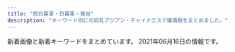 ```yaml
---
title: "西日暮里・日暮里・鶯谷"
description: "キーワード別にの巨乳アジアン・チャイナエステ嬢情報をまとめました。"
---
```


新着画像と新着キーワードをまとめています。
2021年06月16日の情報です。

<DmmAffiliateIns />
<KeywordTable
  shops={
    [
    {
        "name": "\u5fc3\u7f8e",
        "station": "JR\u9daf\u8c37\u99c5\u5317\u53e3",
        "img_links": [
            "http://www.ai-lian.work/images/head.jpg",
            "http://www.ai-lian.work/images/3.jpg",
            "http://www.ai-lian.work/images/sys1.jpg",
            "http://www.ai-lian.work/images/interior_t.jpg",
            "http://www.ai-lian.work/images/tel.jpg",
            "http://www.ai-lian.work/images/mobile.jpg",
            "http://www.ai-lian.work/images/rec1.jpg",
            "http://www.ai-lian.work/img/saya1.jpg",
            "http://www.ai-lian.work/images/int2.jpg",
            "http://www.ai-lian.work/images/staff_t.jpg",
            "http://www.ai-lian.work/images/2.jpg",
            "http://www.ai-lian.work/images/ta.jpg",
            "http://www.ai-lian.work/img/yui1.jpg",
            "http://www.ai-lian.work/images/line.png",
            "http://www.ai-lian.work/images/news.jpg",
            "http://www.ai-lian.work/images/int1.jpg",
            "http://www.ai-lian.work/images/1.jpg",
            "http://www.ai-lian.work/img/aya1.jpg"
        ],
        "url": "http://www.ai-lian.work/",
        "keywords": {}
    },
    {
        "name": "\u96c5",
        "url": "http://aroma-est.net/",
        "img_links": [
            "http://aroma-est.net/images/an_5_01.jpg",
            "http://aroma-est.net/images/slider/slide2s.png",
            "http://aroma-est.net/images/r4.png",
            "http://aroma-est.net/images/index-1.jpg",
            "http://aroma-est.net/images/staff_images/st1.jpg",
            "http://aroma-est.net/images/r3.png",
            "http://aroma-est.net/images/staff_images/sta7.jpg",
            "http://aroma-est.net/images/r2.png",
            "http://aroma-est.net/images/staff_images/sta2.jpg",
            "http://aroma-est.net/images/r7.png",
            "http://aroma-est.net/images/an_4_01.jpg",
            "http://aroma-est.net/images/index-2.jpg",
            "http://aroma-est.net/images/an_2_02.jpg",
            "http://aroma-est.net/images/r6.png",
            "http://aroma-est.net/images/staff_images/sta1.jpg",
            "http://aroma-est.net/images/slider/slide1s.png",
            "http://aroma-est.net/images/r5.png",
            "http://aroma-est.net/images/r8.png",
            "http://aroma-est.net/images/staff_images/sta4.jpg",
            "http://aroma-est.net/images/an_6_01.jpg",
            "http://aroma-est.net/images/an_4_02.jpg",
            "http://aroma-est.net/images/staff_images/st21.jpg",
            "http://aroma-est.net/images/slider/slide2.png",
            "http://aroma-est.net/images/staff_images/sta5.jpg",
            "http://aroma-est.net/images/staff_images/st7.jpg",
            "http://aroma-est.net/images/an_6_02.jpg",
            "http://aroma-est.net/images/slider/slide1.png",
            "http://aroma-est.net/images/sys1.jpg",
            "http://aroma-est.net/images/fbb.jpg",
            "http://aroma-est.net/images/an_1_01.jpg",
            "http://aroma-est.net/images/an_5_02.jpg",
            "http://aroma-est.net/images/no.png",
            "http://aroma-est.net/images/r1.png",
            "http://aroma-est.net/images/staff_images/st5.jpg",
            "http://aroma-est.net/images/an_2_01.jpg",
            "http://aroma-est.net/images/staff_images/st4.jpg",
            "http://aroma-est.net/images/qr.jpg",
            "http://aroma-est.net/images/an_3_01.jpg",
            "http://aroma-est.net/images/an_1_02.jpg",
            "http://aroma-est.net/images/staff_images/sl.png",
            "http://aroma-est.net/images/index_01.jpg",
            "http://aroma-est.net/images/staff_images/st2.jpg",
            "http://aroma-est.net/images/slider/slide3s.png",
            "http://aroma-est.net/images/an_3_02.jpg",
            "http://aroma-est.net/images/slider/slide3.png"
        ],
        "keywords": {
            "E": 8,
            "D": 12,
            "86": 20
        },
        "station": "JR\u9daf\u8c37\u99c5\u5317\u53e3"
    },
    {
        "img_links": [
            "http://chou.ies.bz/photos/sites/85/2019/07/2019070106330942.jpg",
            "http://chou.ies.bz/photos/sites/85/2021/04/2021042710033582.jpg",
            "http://chou.ies.bz/photos/sites/85/2019/07/2019070106333414.jpg",
            "http://chou.ies.bz/images/n1.jpg",
            "http://chou.ies.bz/images/s_link.png",
            "http://chou.ies.bz/photos/sites/85/2020/10/2020100610370157.jpg",
            "http://chou.ies.bz/photos/sites/85/2020/12/2020121802483415.jpg",
            "http://chou.ies.bz/photos/sites/85/2021/05/2021051201142065.jpg",
            "http://chou.ies.bz/photos/sites/85/2019/07/2019070106320474.jpg",
            "http://chou.ies.bz/photos/sites/85/2019/07/2019070106340260.jpg",
            "http://chou.ies.bz/photos/sites/85/2020/12/2020120204150858.jpg",
            "http://chou.ies.bz/images/s3.png",
            "http://chou.ies.bz/photos/sites/85/2019/12/2019120602315853.jpg",
            "http://chou.ies.bz/photos/sites/85/2020/12/2020120204265615.jpg",
            "http://chou.ies.bz/photos/sites/85/2020/10/2020100610383828.jpg",
            "http://chou.ies.bz/images/s1.png",
            "http://chou.ies.bz/photos/sites/85/2021/06/2021060901285023.jpg",
            "http://chou.ies.bz/photos/sites/85/2019/06/2019062803491517.jpg",
            "http://chou.ies.bz/photos/sites/85/2019/07/2019070509385227.jpg",
            "http://chou.ies.bz/images/s_staff.jpg",
            "http://chou.ies.bz/images/top.png",
            "http://chou.ies.bz/images/s_pick.png",
            "http://chou.ies.bz/images/mobile.png",
            "http://chou.ies.bz/images/n3.png",
            "http://chou.ies.bz/images/s_news.png"
        ],
        "url": "http://chou.ies.bz/",
        "name": "\u706f\u308a\u5c4b",
        "keywords": {
            "C": 1,
            "86": 5,
            "87": 1,
            "E": 1,
            "85": 1,
            "D": 6,
            "84": 1
        },
        "station": "JR\u897f\u65e5\u66ae\u91cc\u99c5"
    },
    {
        "keywords": {},
        "station": "JR\u897f\u65e5\u66ae\u91cc\u99c5",
        "img_links": [
            "http://www.hohoemi.es-relax.info/images/img03.jpg",
            "http://www.hohoemi.es-relax.info/gals/mirai1.jpg",
            "http://www.hohoemi.es-relax.info/i/room/r01.jpg",
            "http://www.hohoemi.es-relax.info/images/newsbar.jpg",
            "http://www.hohoemi.es-relax.info/images/r01.jpg",
            "http://www.hohoemi.es-relax.info/gals/yuyu1.jpg",
            "http://www.hohoemi.es-relax.info/gals/nana1.jpg",
            "http://www.hohoemi.es-relax.info/images/r02.jpg",
            "http://www.hohoemi.es-relax.info/gals/nanami1.jpg",
            "http://www.hohoemi.es-relax.info/images/img02.jpg",
            "http://www.hohoemi.es-relax.info/i/room/r03.jpg",
            "http://www.hohoemi.es-relax.info/i/room/r04.jpg",
            "http://www.hohoemi.es-relax.info/gals/karin1.jpg",
            "http://www.hohoemi.es-relax.info/images/r04.jpg",
            "http://www.hohoemi.es-relax.info/images/img04.jpg",
            "http://www.hohoemi.es-relax.info/images/162-1.jpg",
            "http://www.hohoemi.es-relax.info/i/room/r02.jpg",
            "http://www.hohoemi.es-relax.info/images/r05.jpg",
            "http://www.hohoemi.es-relax.info/images/r03.jpg"
        ],
        "name": "\u307b\u307b\u3048\u307f",
        "url": "http://www.hohoemi.es-relax.info/"
    },
    {
        "img_links": [
            "http://momo.tyo.cm/photos/sites/53/2021/02/2021021607405578.jpg",
            "http://momo.tyo.cm/images/nav_link01.png",
            "http://momo.tyo.cm/images/top_slider01.jpg",
            "http://momo.tyo.cm/images/tit_com.png",
            "http://momo.tyo.cm/images/pagetop.png",
            "http://momo.tyo.cm/images/nav_link04.png",
            "http://momo.tyo.cm/images/tit_link01.png",
            "http://momo.tyo.cm/images/bg_pick.png",
            "http://momo.tyo.cm/photos/sites/53/2021/02/2021021607405658.jpg",
            "http://momo.tyo.cm/images/top_slider02.jpg",
            "http://momo.tyo.cm/images/tit_com05.png",
            "http://momo.tyo.cm/images/nav_link03.png",
            "http://momo.tyo.cm/images/tit_com04.png",
            "http://momo.tyo.cm/images/nav_link02.png",
            "http://momo.tyo.cm/images/tit_staff.png",
            "http://momo.tyo.cm/images/tit02.png",
            "http://momo.tyo.cm/images/tit05.png",
            "http://momo.tyo.cm/images/news.png",
            "http://momo.tyo.cm/images/nav_link05.png",
            "http://momo.tyo.cm/images/tit01.png",
            "http://momo.tyo.cm/images/nav_link06.png",
            "http://momo.tyo.cm/images/tit03.png",
            "http://momo.tyo.cm/images/tit04.png",
            "http://momo.tyo.cm/photos/sites/53/2021/02/2021021607405730.jpg",
            "http://momo.tyo.cm/photos/sites/53/2021/02/2021021607405882.jpg",
            "http://momo.tyo.cm/images/border01.png",
            "http://momo.tyo.cm/images/tit_com01.png",
            "http://momo.tyo.cm/images/tit_com03.png",
            "http://momo.tyo.cm/images/tit_com02.png",
            "http://momo.tyo.cm/images/border02.png"
        ],
        "url": "http://momo.tyo.cm/",
        "station": "JR\u65e5\u66ae\u91cc\u99c5\u5357\u53e3",
        "keywords": {
            "D": 20,
            "86": 15,
            "85": 5
        },
        "name": "\u6843"
    },
    {
        "img_links": [
            "http://onkyoukou.tyo.cm/photos/sites/88/2017/03/staff4.jpg",
            "http://onkyoukou.tyo.cm/images/n1.jpg",
            "http://onkyoukou.tyo.cm/images/acc2.jpg",
            "http://onkyoukou.tyo.cm/images/top.png",
            "http://onkyoukou.tyo.cm/images/s_staff.jpg",
            "http://onkyoukou.tyo.cm/images/s_face.jpg",
            "http://onkyoukou.tyo.cm/images/s_mobile.jpg",
            "http://onkyoukou.tyo.cm/images/s_pick.jpg",
            "http://onkyoukou.tyo.cm/images/line.jpg",
            "http://onkyoukou.tyo.cm/images/s_link.jpg",
            "http://onkyoukou.tyo.cm/images/nbj3.jpg",
            "http://onkyoukou.tyo.cm/images/face_bj.jpg",
            "http://onkyoukou.tyo.cm/images/face_bj3.jpg",
            "http://onkyoukou.tyo.cm/images/nbj1.jpg",
            "http://onkyoukou.tyo.cm/photos/sites/88/2017/03/staff1.jpg",
            "http://onkyoukou.tyo.cm/photos/sites/88/2020/03/2020030111163079.jpg",
            "http://onkyoukou.tyo.cm/images/acc1.jpg",
            "http://onkyoukou.tyo.cm/images/n3.jpg",
            "http://onkyoukou.tyo.cm/images/s_staff1.jpg",
            "http://onkyoukou.tyo.cm/images/acc3.jpg",
            "http://onkyoukou.tyo.cm/images/mobile.jpg",
            "http://onkyoukou.tyo.cm/images/s_news.jpg",
            "http://onkyoukou.tyo.cm/photos/sites/88/2017/03/staff2.jpg"
        ],
        "keywords": {
            "C": 12,
            "86": 3,
            "88": 5,
            "87": 3
        },
        "name": "\u6e29\u99a8\u6e2f-\u304a\u3093\u304d\u3087\u3046\u3053\u3046-",
        "url": "http://onkyoukou.tyo.cm/",
        "station": "JR\u897f\u65e5\u66ae\u91cc\u99c5"
    },
    {
        "station": "JR\u65e5\u66ae\u91cc\u99c5\u5357\u53e3",
        "keywords": {
            "\u30bb\u30af\u30b7\u30fc": 34,
            "G": 2,
            "E": 1
        },
        "img_links": [
            "https://www.sofia-est.com/img/material/page8_subt2.png",
            "https://www.sofia-est.com/img/material/top_newface.png",
            "https://www.sofia-est.com/img/material/photo2.jpg",
            "https://www.sofia-est.com/img/girl/thumb/s108_3.jpg",
            "https://www.sofia-est.com/img/what/coupon202009.png",
            "https://www.sofia-est.com/img/material/page4_subt1.png",
            "https://www.sofia-est.com/img/girl/thumb/s84_2.jpg",
            "https://www.sofia-est.com/img/girl/thumb/s105_3.jpg",
            "https://www.sofia-est.com/img/material/courseoption_rev1.png",
            "https://www.sofia-est.com/img/girl/thumb/s56_2.jpg",
            "https://www.sofia-est.com/img/material/gm1_rollout.png",
            "https://www.sofia-est.com/img/girl/list/s94_list.jpg",
            "https://www.sofia-est.com/img/girl/main/s89_1.jpg",
            "https://www.sofia-est.com/img/girl/thumb/s55_1.jpg",
            "https://www.sofia-est.com/img/girl/list/s108_list.jpg",
            "https://www.sofia-est.com/img/material/photo7.jpg",
            "https://www.sofia-est.com/img/girl/thumb/s100_1.jpg",
            "https://www.sofia-est.com/img/material/hosi5.png",
            "https://www.sofia-est.com/img/girl/list/s55_list.jpg",
            "https://www.sofia-est.com/img/material/pagetop_rollout.png",
            "https://www.sofia-est.com/img/material/page3_subt1.png",
            "https://www.sofia-est.com/img/girl/main/s113_1.jpg",
            "https://www.sofia-est.com/img/material/page6_subt1.png",
            "https://www.sofia-est.com/img/material/doublecourse_rev1.png",
            "https://www.sofia-est.com/img/girl/thumb/s99_1.jpg",
            "https://www.sofia-est.com/img/girl/thumb/s56_1.jpg",
            "https://www.sofia-est.com/img/material/top_camp.png",
            "https://www.sofia-est.com/img/girl/thumb/s105_4.jpg",
            "https://www.sofia-est.com/img/material/movie_left_yaji.png",
            "https://www.sofia-est.com/img/girl/list/s113_list.jpg",
            "https://www.sofia-est.com/img/girl/thumb/s108_1.jpg",
            "https://www.sofia-est.com/img/girl/main/s55_1.jpg",
            "https://www.sofia-est.com/img/material/mob_m1_rev1.jpg",
            "https://www.sofia-est.com/img/material/gm6_rollout.png",
            "https://www.sofia-est.com/img/material/gm4_rollout.png",
            "https://www.sofia-est.com/img/girl/thumb/s81_5.jpg",
            "https://www.sofia-est.com/img/girl/thumb/s106_1.jpg",
            "https://www.sofia-est.com/img/girl/thumb/s97_1.jpg",
            "https://www.sofia-est.com/img/girl/thumb/s55_2.jpg",
            "https://www.sofia-est.com/img/material/photo3.jpg",
            "https://www.sofia-est.com/img/material/course_tanta1.png",
            "https://www.sofia-est.com/img/top/topslide20141210.jpg",
            "https://www.sofia-est.com/img/material/mob_m5.jpg",
            "https://www.sofia-est.com/img/material/mob_m4.jpg",
            "https://www.sofia-est.com/img/girl/list/s56_list.jpg",
            "https://www.sofia-est.com/img/material/gm2_rollout.png",
            "https://www.sofia-est.com/img/girl/thumb/s106_3.jpg",
            "https://www.sofia-est.com/img/girl/thumb/s106_5.jpg",
            "https://www.sofia-est.com/img/material/sd_rt_btn.png",
            "https://www.sofia-est.com/img/material/mob_m2_rev1.jpg",
            "https://www.sofia-est.com/img/material/photo8.jpg",
            "https://www.sofia-est.com/img/material/yakusoku.png",
            "https://www.sofia-est.com/img/girl/pickup/pickup20200111122329.jpg",
            "https://www.sofia-est.com/img/top/topslide20150918.jpg",
            "https://www.sofia-est.com/img/girl/pickup/pickup20191220093702.jpg",
            "https://www.sofia-est.com/img/girl/pickup/pickup20191220093623.jpg",
            "https://www.sofia-est.com/img/girl/thumb/s84_1.jpg",
            "https://www.sofia-est.com/img/girl/thumb/s81_3.jpg",
            "https://www.sofia-est.com/img/girl/thumb/s81_4.jpg",
            "https://www.sofia-est.com/img/material/top_infomation.png",
            "https://www.sofia-est.com/img/material/page4_subt2.png",
            "https://www.sofia-est.com/img/material/top_pickup.png",
            "https://www.sofia-est.com/img/girl/thumb/s106_2.jpg",
            "https://www.sofia-est.com/img/material/photo1.jpg",
            "https://www.sofia-est.com/img/material/movieicon.png",
            "https://www.sofia-est.com/img/material/course_tanta2.png",
            "https://www.sofia-est.com/img/girl/main/s100_1.jpg",
            "https://www.sofia-est.com/img/material/top_news.png",
            "https://www.sofia-est.com/img/girl/list/s111_list.jpg",
            "https://www.sofia-est.com/img/material/movie_right_yaji.png",
            "https://www.sofia-est.com/img/material/coursepoint_rev2.png",
            "https://www.sofia-est.com/img/girl/thumb/s108_2.jpg",
            "https://www.sofia-est.com/img/material/page8_subt1.png",
            "https://www.sofia-est.com/img/banner/koko_120x60.png",
            "https://www.sofia-est.com/img/material/photo6.jpg",
            "https://www.sofia-est.com/img/material/page2_subt1.png",
            "https://www.sofia-est.com/img/material/noimg_m.jpg",
            "https://www.sofia-est.com/img/girl/main/s108_1.jpg",
            "https://www.sofia-est.com/img/girl/thumb/s100_2.jpg",
            "https://www.sofia-est.com/img/girl/list/s106_list.jpg",
            "https://www.sofia-est.com/img/material/mob_youtube.png",
            "https://www.sofia-est.com/img/girl/thumb/s89_1.jpg",
            "https://www.sofia-est.com/img/girl/main/s105_1.jpg",
            "https://www.sofia-est.com/img/girl/thumb/s99_2.jpg",
            "https://www.sofia-est.com/img/girl/list/s89_list.jpg",
            "https://www.sofia-est.com/img/girl/thumb/s94_1.jpg",
            "https://www.sofia-est.com/img/material/mob_m3_rev1.jpg",
            "https://www.sofia-est.com/img/girl/main/s84_1.jpg",
            "https://www.sofia-est.com/img/material/top_about.png",
            "https://www.sofia-est.com/img/girl/main/s97_1.jpg",
            "https://www.sofia-est.com/img/girl/mobilepickup/mobilepickup20200302124127.jpg",
            "https://www.sofia-est.com/img/material/top_kodawariimg1.jpg",
            "https://www.sofia-est.com/img/girl/list/s99_list.jpg",
            "https://www.sofia-est.com/img/material/photo5.jpg",
            "https://www.sofia-est.com/img/girl/list/s81_list.jpg",
            "https://www.sofia-est.com/img/material/page7_subt1.png",
            "https://www.sofia-est.com/img/girl/list/s97_list.jpg",
            "https://www.sofia-est.com/img/girl/pickup/pickup20190509222453.jpg",
            "https://www.sofia-est.com/img/material/iph.png",
            "https://www.sofia-est.com/img/material/noimg_b.jpg",
            "https://www.sofia-est.com/img/girl/main/s99_1.jpg",
            "https://www.sofia-est.com/img/girl/thumb/s106_4.jpg",
            "https://www.sofia-est.com/img/girl/thumb/s105_1.jpg",
            "https://www.sofia-est.com/img/girl/list/s92_list.jpg",
            "https://www.sofia-est.com/img/girl/thumb/s81_1.jpg",
            "https://www.sofia-est.com/img/material/noimg_thumb.jpg",
            "https://www.sofia-est.com/img/material/gm5_rollout.png",
            "https://www.sofia-est.com/img/girl/list/s100_list.jpg",
            "https://www.sofia-est.com/img/girl/thumb/s55_3.jpg",
            "https://www.sofia-est.com/img/material/movie20141210.jpg",
            "https://www.sofia-est.com/img/material/photobig.jpg",
            "https://www.sofia-est.com/img/material/page5_subt2.png",
            "https://www.sofia-est.com/img/girl/main/s56_1.jpg",
            "https://www.sofia-est.com/img/girl/thumb/s105_2.jpg",
            "https://www.sofia-est.com/img/material/page5_subt1.png",
            "https://www.sofia-est.com/img/girl/list/s84_list.jpg",
            "https://www.sofia-est.com/img/material/top_movie.png",
            "https://www.sofia-est.com/img/girl/thumb/s89_2.jpg",
            "https://www.sofia-est.com/img/girl/thumb/s113_2.jpg",
            "https://www.sofia-est.com/img/top/topslide20141211.jpg",
            "https://www.sofia-est.com/img/girl/main/s106_1.jpg",
            "https://www.sofia-est.com/img/girl/thumb/s97_2.jpg",
            "https://www.sofia-est.com/img/material/gm3_rollout.png",
            "https://www.sofia-est.com/img/material/phototxt.jpg",
            "https://www.sofia-est.com/img/material/page3_1_subt2.png",
            "https://www.sofia-est.com/img/girl/thumb/s92_1.jpg",
            "https://www.sofia-est.com/img/material/top_kodawari.png",
            "https://www.sofia-est.com/img/girl/thumb/s81_2.jpg",
            "https://www.sofia-est.com/img/material/photo4.jpg",
            "https://www.sofia-est.com/img/girl/main/s81_1.jpg",
            "https://www.sofia-est.com/img/girl/thumb/s105_5.jpg",
            "https://www.sofia-est.com/img/material/page6_subt2.png",
            "https://www.sofia-est.com/img/material/page6_subt3.png",
            "https://www.sofia-est.com/img/girl/thumb/s113_1.jpg",
            "https://www.sofia-est.com/img/material/mobileqr.png",
            "https://www.sofia-est.com/img/material/page3_1_subt1.png",
            "https://www.sofia-est.com/img/material/top_twitter.png",
            "https://www.sofia-est.com/img/girl/list/s105_list.jpg"
        ],
        "name": "\u30bd\u30d5\u30a3\u30a2",
        "url": "https://www.sofia-est.com/"
    },
    {
        "url": "http://minopom.xyz/",
        "name": "\u30ed\u30fc\u30ba",
        "keywords": {
            "\u4e73": 3
        },
        "station": "JR\u7530\u7aef\u99c5",
        "img_links": [
            "http://www.minopom.xyz/picture/img.site-builder.jpg",
            "http://minopom.xyz/uploads/210430/1-2104301Q63S18.jpg",
            "http://minopom.xyz/picture/totop_04.png",
            "http://minopom.xyz/picture/room3.jpg",
            "http://www.minopom.xyz/picture/head.jpg",
            "http://minopom.xyz/uploads/allimg/210410/1-210410144U4934.jpg",
            "http://www.minopom.xyz/uploads/allimg/210410/1-21041014500NX.jpg",
            "http://minopom.xyz/picture/img.site-builder.jpg",
            "http://minopom.xyz/uploads/allimg/210410/1-210410144PY50.jpg",
            "http://minopom.xyz/uploads/allimg/210410/1-21041014500NX.jpg",
            "http://minopom.xyz/uploads/allimg/210410/1-21041014413S64.jpg",
            "http://www.minopom.xyz/uploads/allimg/210410/1-2104101450455A.jpg",
            "http://www.minopom.xyz/uploads/allimg/210410/1-210410144PY50.jpg",
            "http://www.minopom.xyz/uploads/allimg/210410/1-210410145204C9.jpg",
            "http://minopom.xyz/uploads/allimg/210410/1-210410144323118.jpg",
            "http://minopom.xyz/uploads/210406/1-210406143244C2.jpg",
            "http://minopom.xyz/uploads/210406/1-210406143111G0.jpg",
            "http://minopom.xyz/uploads/allimg/210410/1-2104101450455A.jpg",
            "http://minopom.xyz/uploads/allimg/210406/1-21040614313L45.jpg",
            "http://www.minopom.xyz/picture/totop_04.png",
            "http://minopom.xyz/picture/room1.jpg",
            "http://minopom.xyz/uploads/210419/1-21041914162C16.jpg",
            "http://www.minopom.xyz/uploads/allimg/210410/1-210410144U4934.jpg",
            "http://minopom.xyz/picture/room2.jpg",
            "http://minopom.xyz/uploads/210406/1-2104061433121E.jpg",
            "http://www.minopom.xyz/uploads/allimg/210410/1-210410145124148.jpg",
            "http://minopom.xyz/picture/head.jpg",
            "http://minopom.xyz/uploads/allimg/210410/1-210410145124148.jpg",
            "http://minopom.xyz/uploads/allimg/210410/1-21041014450GC.jpg",
            "http://minopom.xyz/uploads/allimg/210410/1-210410145204C9.jpg",
            "http://www.minopom.xyz/uploads/allimg/210410/1-21041014413S64.jpg"
        ]
    },
    {
        "name": "\u672a\u6765",
        "keywords": {},
        "url": "http://www.relax-mirai.info/",
        "img_links": [
            "http://www.relax-mirai.info/images/momo1.jpg",
            "http://www.relax-mirai.info/images/qr.jpg",
            "http://www.relax-mirai.info/images/m03.jpg",
            "http://www.relax-mirai.info/images/m04.jpg",
            "http://www.relax-mirai.info/images/m02.jpg",
            "http://www.relax-mirai.info/images/info01.jpg",
            "http://www.relax-mirai.info/i/120/sayuri1.jpg",
            "http://www.relax-mirai.info/images/risa1.jpg",
            "http://www.relax-mirai.info/images/sayuri1.jpg",
            "http://www.relax-mirai.info/gals/emi1.jpg",
            "http://www.relax-mirai.info/gals/kaka1.jpg",
            "http://www.relax-mirai.info/i/images/sayuri1.jpg",
            "http://www.relax-mirai.info/i/images/momo1.jpg",
            "http://www.relax-mirai.info/gals/aki1.jpg",
            "http://www.relax-mirai.info/gals/risa1.jpg",
            "http://www.relax-mirai.info/images/info02.jpg"
        ],
        "station": "\u65e5\u66ae\u91cc\u99c5\u6771\u53e3"
    },
    {
        "keywords": {
            "86": 19,
            "94": 3,
            "E": 6,
            "85": 15,
            "C": 19,
            "D": 47,
            "F": 3
        },
        "station": "JR\u65e5\u66ae\u91cc\u99c5\u5357\u53e3",
        "name": "\u306f\u305f\u3061",
        "url": "http://www.mac-riraku106.xyz/",
        "img_links": [
            "http://www.mac-riraku106.xyz/uploads/190723/23-1.jpg",
            "http://www.mac-riraku106.xyz/uploads/191008/1-19100Q5451M20.jpg",
            "http://www.mac-riraku106.xyz/uploads/200317/1-20031G44235R7.jpg",
            "http://www.mac-riraku106.xyz/uploads/190723/23-2.jpg",
            "http://www.mac-riraku106.xyz/uploads/190826/1-1ZR6144611E0.jpg",
            "http://www.mac-riraku106.xyz/uploads/200317/1-20031G4420c38.jpg",
            "http://www.mac-riraku106.xyz/static/picture/top-img03.png",
            "http://www.mac-riraku106.xyz/uploads/191128/1-19112Q3111UF.jpg",
            "http://www.mac-riraku106.xyz/uploads/191219/1-19121912423J29.jpg",
            "http://www.mac-riraku106.xyz/uploads/191128/1-19112Q31009521.jpg",
            "http://www.mac-riraku106.xyz/uploads/200501/1-200501125251121.jpg",
            "http://www.mac-riraku106.xyz/uploads/200501/1-200501144951148.jpg",
            "http://www.mac-riraku106.xyz/uploads/200501/1-200501145002a7.jpg",
            "http://www.mac-riraku106.xyz/uploads/200501/1-200501145011C2.jpg",
            "http://www.mac-riraku106.xyz/uploads/191209/1-1912091229204E.jpg",
            "http://www.mac-riraku106.xyz/uploads/191219/1-191219124141563.jpg",
            "http://www.mac-riraku106.xyz/uploads/190723/25-1.jpg",
            "http://www.mac-riraku106.xyz/uploads/190723/30-1.jpg",
            "http://www.mac-riraku106.xyz/uploads/190723/23-3.jpg",
            "http://www.mac-riraku106.xyz/uploads/191008/1-19100Q5453V63.jpg",
            "http://www.mac-riraku106.xyz/uploads/200608/1-20060Q02506204.jpg",
            "http://www.mac-riraku106.xyz/static/picture/top-img01.png",
            "http://www.mac-riraku106.xyz/static/picture/top-img02.png",
            "http://www.mac-riraku106.xyz/uploads/191106/1-191106092S0357.jpg",
            "http://www.mac-riraku106.xyz/uploads/191106/1-191106092J62Y.jpg",
            "http://www.mac-riraku106.xyz/uploads/200501/1-200501125300127.jpg",
            "http://www.mac-riraku106.xyz/static/picture/1.jpg",
            "http://www.mac-riraku106.xyz/uploads/200325/1-2003251H340B9.jpg",
            "http://www.mac-riraku106.xyz/uploads/200310/1-20031013091I08.jpg",
            "http://www.mac-riraku106.xyz/uploads/190906/1-1ZZ612503C39.jpg",
            "http://www.mac-riraku106.xyz/static/picture/call.png",
            "http://www.mac-riraku106.xyz/uploads/200310/1-200310130925920.jpg",
            "http://www.mac-riraku106.xyz/uploads/200818/1-200QQ5535E92.jpg",
            "http://www.mac-riraku106.xyz/uploads/200801/1-200P1110631926.jpg",
            "http://www.mac-riraku106.xyz/uploads/191106/1-191106092T0531.jpg",
            "http://www.mac-riraku106.xyz/uploads/200801/1-200P1110A4M2.jpg",
            "http://www.mac-riraku106.xyz/static/picture/michi02.png",
            "http://www.mac-riraku106.xyz/uploads/190723/21-1.jpg",
            "http://www.mac-riraku106.xyz/uploads/191209/1-191209122ZY50.jpg",
            "http://www.mac-riraku106.xyz/uploads/200818/1-200QQ55415J4.jpg",
            "http://www.mac-riraku106.xyz/uploads/200501/1-200501125150516.jpg",
            "http://www.mac-riraku106.xyz/uploads/190723/1-2.jpg",
            "http://www.mac-riraku106.xyz/static/picture/tel.png",
            "http://www.mac-riraku106.xyz/uploads/200325/1-2003251H312V4.jpg",
            "http://www.mac-riraku106.xyz/uploads/200818/1-200QQ554231G.jpg",
            "http://www.mac-riraku106.xyz/static/picture/michi01.png",
            "http://www.mac-riraku106.xyz/uploads/200801/1-200P1110412514.jpg",
            "http://www.mac-riraku106.xyz/uploads/200310/1-200310130Z0421.jpg",
            "http://www.mac-riraku106.xyz/uploads/190723/34-1.jpg",
            "http://www.mac-riraku106.xyz/uploads/190926/1-1Z926131T2408.jpg",
            "http://www.mac-riraku106.xyz/static/picture/2.jpg",
            "http://www.mac-riraku106.xyz/uploads/191209/1-191209123459153.jpg",
            "http://www.mac-riraku106.xyz/static/picture/top-img09.png",
            "http://www.mac-riraku106.xyz/uploads/190723/10-2.jpg",
            "http://www.mac-riraku106.xyz/uploads/190906/1-1ZZ6125225A4.jpg",
            "http://www.mac-riraku106.xyz/uploads/190723/10-1.jpg",
            "http://www.mac-riraku106.xyz/uploads/200501/1-200501125159161.jpg",
            "http://www.mac-riraku106.xyz/uploads/191128/1-19112Q3102OP.jpg",
            "http://www.mac-riraku106.xyz/uploads/200608/1-20060Q0251EY.jpg",
            "http://www.mac-riraku106.xyz/uploads/200317/1-20031G44220J0.jpg",
            "http://www.mac-riraku106.xyz/uploads/190723/33-1.jpg",
            "http://www.mac-riraku106.xyz/uploads/190723/1-1.jpg",
            "http://www.mac-riraku106.xyz/uploads/190826/1-1ZR614462Qa.jpg",
            "http://www.mac-riraku106.xyz/uploads/190926/1-1Z926131R6102.jpg"
        ]
    },
    {
        "station": "JR\u9daf\u8c37\u99c5\u5317\u53e3",
        "keywords": {
            "C": 15
        },
        "url": "http://es-rlx.com/",
        "name": "\u5065\u7f8e\u5802",
        "img_links": [
            "http://es-rlx.com/pic/head.png",
            "http://es-rlx.com/img/ttl_mobile.png",
            "http://es-rlx.com/img/access/roaddm.png",
            "http://es-rlx.com/staff/yuki/01mb.jpg",
            "http://es-rlx.com/staff/minami/01mb.jpg",
            "http://es-rlx.com/img/ttl_tnew.png",
            "http://es-rlx.com/img/ttl_rec.png",
            "http://es-rlx.com/img/access/road01.jpg",
            "http://es-rlx.com/pic/top1.jpg",
            "http://es-rlx.com/img/ft_tel.png",
            "http://es-rlx.com/i/files/homeimg.jpg",
            "http://es-rlx.com/img/access/road03.jpg",
            "http://es-rlx.com/staff/sakura/01mb.jpg",
            "http://es-rlx.com/img/access/kanban.png",
            "http://es-rlx.com/img/ttl_staff.png",
            "http://es-rlx.com/pic/top2.jpg",
            "http://es-rlx.com/staff/sakura/01.jpg",
            "http://es-rlx.com/staff/minami/01.jpg",
            "http://es-rlx.com/img/access/road04.jpg",
            "http://es-rlx.com/staff/yuki/01.jpg",
            "http://es-rlx.com/img/youtube.jpg",
            "http://es-rlx.com/img/access/road02.jpg",
            "http://es-rlx.com/pic/top3.jpg"
        ]
    },
    {
        "station": "JR\u65e5\u66ae\u91cc\u99c5\u6771\u53e3",
        "keywords": {
            "\u4e73": 2
        },
        "name": "\u304a\u3072\u3081",
        "url": "http://vineryu.xyz/",
        "img_links": [
            "http://vineryu.xyz/uploads/210603/1-21060309335L40.jpg",
            "http://vineryu.xyz/uploads/210603/1-21060309344H02.jpg",
            "http://vineryu.xyz/uploads/210603/1-210603092541234.jpg",
            "http://vineryu.xyz/uploads/210603/1-21060309354I30.jpg",
            "http://vineryu.xyz/picture/photo04.jpg",
            "http://vineryu.xyz/uploads/210603/1-210603093535919.jpg",
            "http://vineryu.xyz/picture/photo03.jpg",
            "http://vineryu.xyz/uploads/210608/1-21060Q64509648.jpg",
            "http://vineryu.xyz/uploads/210603/1-210603093505U9.jpg",
            "http://vineryu.xyz/uploads/210603/1-2106030925294Y.jpg",
            "http://vineryu.xyz/picture/fla.jpg",
            "http://vineryu.xyz/picture/photo01.jpg",
            "http://vineryu.xyz/picture/photo02.jpg",
            "http://vineryu.xyz/uploads/210608/1-21060Q64523591.jpg",
            "http://vineryu.xyz/uploads/210608/1-21060Q6464E40.jpg",
            "http://vineryu.xyz/uploads/210603/1-210603093435K6.jpg",
            "http://vineryu.xyz/uploads/210603/1-21060309341O93.jpg",
            "http://vineryu.xyz/uploads/210603/1-210603093516146.jpg",
            "http://vineryu.xyz/uploads/210608/1-21060Q64635522.jpg"
        ]
    },
    {
        "img_links": [
            "http://es-minami.com/images/news.png",
            "http://www.es-minami.com/images/sayuri1.jpg",
            "http://es-minami.com/images/staff-bar.png",
            "http://www.es-minami.com/gals/sakura1.jpg",
            "http://es-minami.com/gals/sayuri1.jpg",
            "http://www.es-minami.com/img/riri1.jpg",
            "http://es-minami.com/gals/yuki1.jpg",
            "http://es-minami.com/gals/rika1.jpg",
            "http://www.es-minami.com/img/yuki1.jpg",
            "http://www.es-minami.com/gals/mika1.jpg",
            "http://es-minami.com/images/sayuri1.jpg",
            "http://es-minami.com/img/yuki1.jpg",
            "http://www.es-minami.com/gals/sayuri1.jpg",
            "http://es-minami.com/img/sayuri1.jpg",
            "http://www.es-minami.com/images/nana1.jpg",
            "http://www.es-minami.com/img/mika2.jpg",
            "http://es-minami.com/images/nana1.jpg",
            "http://www.es-minami.com/img/mika1.jpg",
            "http://es-minami.com/gals/mika2.jpg",
            "http://es-minami.com/images/yuki1.jpg",
            "http://es-minami.com/gals/mika1.jpg",
            "http://es-minami.com/img/nana1.jpg",
            "http://www.es-minami.com/img/sayuri1.jpg",
            "http://www.es-minami.com/images/staff-bar.png",
            "http://es-minami.com/img/mika2.jpg",
            "http://www.es-minami.com/images/yuki1.jpg",
            "http://es-minami.com/img/riri1.jpg",
            "http://www.es-minami.com/gals/mika2.jpg",
            "http://www.es-minami.com/images/mika1.jpg",
            "http://es-minami.com/img/sayuri2.jpg",
            "http://es-minami.com/gals/nana1.jpg",
            "http://es-minami.com/images/riri1.jpg",
            "http://es-minami.com/images/rika1.jpg",
            "http://www.es-minami.com/images/news.png",
            "http://www.es-minami.com/images/pick_staff6.jpg",
            "http://es-minami.com/images/mika1.jpg",
            "http://es-minami.com/images/mobole.png",
            "http://es-minami.com/img/mika1.jpg",
            "http://www.es-minami.com/gals/rika1.jpg",
            "http://es-minami.com/images/mika2.jpg",
            "http://www.es-minami.com/gals/nana1.jpg",
            "http://es-minami.com/gals/riri1.jpg",
            "http://es-minami.com/images/pick_staff6.jpg",
            "http://es-minami.com/images/sayuri2.jpg",
            "http://www.es-minami.com/images/rika1.jpg",
            "http://www.es-minami.com/images/mobole.png",
            "http://www.es-minami.com/images/riri1.jpg",
            "http://es-minami.com/gals/sakura1.jpg",
            "http://www.es-minami.com/gals/sayuri2.jpg",
            "http://www.es-minami.com/img/sayuri2.jpg",
            "http://es-minami.com/gals/sayuri2.jpg",
            "http://www.es-minami.com/images/mika2.jpg",
            "http://www.es-minami.com/img/nana1.jpg",
            "http://www.es-minami.com/gals/riri1.jpg",
            "http://www.es-minami.com/images/sayuri2.jpg",
            "http://www.es-minami.com/gals/yuki1.jpg"
        ],
        "station": "JR\u65e5\u66ae\u91cc\u99c5\u6771\u53e3",
        "keywords": {},
        "name": "\u307f\u306a\u307f",
        "url": "http://es-minami.com/"
    },
    {
        "img_links": [
            "http://esthe-aroma.red/images/sruru.jpg",
            "http://esthe-aroma.red/images/evetop.png",
            "http://esthe-aroma.red/images/top.png",
            "http://esthe-aroma.red/images/cg09.jpg",
            "http://esthe-aroma.red/images/cg02.jpg",
            "http://esthe-aroma.red/link/menlog.jpg",
            "http://esthe-aroma.red/images/cg07.jpg",
            "http://esthe-aroma.red/images/cg03.jpg",
            "http://esthe-aroma.red/images/kan.jpg",
            "http://esthe-aroma.red/images/staff_s.png",
            "http://esthe-aroma.red/images/cg06.jpg",
            "http://esthe-aroma.red/images/news.png",
            "http://esthe-aroma.red/images/cg08.jpg",
            "http://esthe-aroma.red/images/cg10.jpg",
            "http://esthe-aroma.red/images/r2.jpg",
            "http://esthe-aroma.red/images/cg01.jpg",
            "http://esthe-aroma.red/images/r3.jpg",
            "http://esthe-aroma.red/images/precau.png",
            "http://esthe-aroma.red/images/cg04.jpg",
            "http://esthe-aroma.red/images/r4.jpg",
            "http://esthe-aroma.red/images/r1.jpg",
            "http://esthe-aroma.red/images/imm.jpg",
            "http://esthe-aroma.red/images/rec.png"
        ],
        "url": "http://esthe-aroma.red/",
        "name": "\u548c\u5408 \u308f\u3054\u3046",
        "keywords": {
            "86": 9,
            "E": 1,
            "D": 8
        },
        "station": "JR\u65e5\u66ae\u91cc\u99c5\u6771\u53e3"
    },
    {
        "name": "\u6797\u30de\u30c3\u30b5\u30fc\u30b8",
        "img_links": [
            "http://www.night.ne.jp/nightnet/img/10.jpg",
            "http://www.night.ne.jp/tokyo/hayasi/img_staff/g_7377.jpg",
            "http://www.night.ne.jp/tokyo/hayasi/img/index_top.jpg",
            "http://www.night.ne.jp/nightnet/img/1.jpg",
            "http://www.night.ne.jp/nightnet/img/7.jpg",
            "http://www.night.ne.jp/_format/P/img/over_msg_01.jpg",
            "http://www.night.ne.jp/nightnet/img/3.jpg",
            "http://www.night.ne.jp/_format/W/img/whats_view.jpg",
            "http://www.night.ne.jp/tokyo/hayasi/img/qr_code.jpg",
            "http://www.night.ne.jp/nightnet/img/16.jpg",
            "http://www.night.ne.jp/nightnet/img/17.jpg",
            "http://www.night.ne.jp/_format/P/img/whats_news.jpg",
            "http://www.night.ne.jp/nightnet/img/15.jpg",
            "http://www.night.ne.jp/nightnet/img/12a.jpg",
            "http://www.night.ne.jp/nightnet/img/2.jpg",
            "http://www.night.ne.jp/nightnet/img/6.jpg",
            "http://www.night.ne.jp/tokyo/hayasi/img/index_view.jpg",
            "http://www.night.ne.jp/tokyo/hayasi/img/index.jpg",
            "http://www.night.ne.jp/nightnet/img/13.jpg",
            "http://www.night.ne.jp/tokyo/hayasi/img_staff/g_7376.jpg",
            "http://www.night.ne.jp/tokyo/hayasi/img/view_3.jpg",
            "http://www.night.ne.jp/tokyo/hayasi/img/view_4.jpg",
            "http://www.night.ne.jp/nightnet/img/11.jpg",
            "http://www.night.ne.jp/nightnet/img/4.jpg",
            "http://www.night.ne.jp/_format/P/img/index_enter_1.jpg",
            "http://www.night.ne.jp/nightnet/img/5.jpg",
            "http://www.night.ne.jp/tokyo/hayasi/img/view_5.jpg",
            "http://www.night.ne.jp/nightnet/img/8.jpg",
            "http://www.night.ne.jp/nightnet/img/14.jpg",
            "http://www.night.ne.jp/tokyo/hayasi/img/view_6.jpg",
            "http://www.night.ne.jp/tokyo/hayasi/img/view_1.jpg",
            "http://www.night.ne.jp/tokyo/hayasi/img/view_2.jpg",
            "http://www.night.ne.jp/nightnet/img/9.jpg",
            "http://www.night.ne.jp/_format/P/img/over_msg_02.jpg"
        ],
        "keywords": {},
        "station": "JR\u65e5\u66ae\u91cc\u99c5",
        "url": "http://www.night.ne.jp/tokyo/hayasi/"
    },
    {
        "station": "\u753a\u5c4b\u99c51\u756a\u51fa\u53e3",
        "img_links": [
            "https://mominoki.tyo.ac/images/themes/pink/s_pickup.png",
            "https://mominoki.tyo.ac/images/themes/pink/mobile.jpg",
            "https://mominoki.tyo.ac/photos/sites/41/2021/03/202103150746598.jpg",
            "https://mominoki.tyo.ac/images/room4.jpg",
            "https://mominoki.tyo.ac/photos/sites/41/2020/09/2020092810535583.jpg",
            "https://mominoki.tyo.ac/images/themes/pink/s_staff.png",
            "https://mominoki.tyo.ac/photos/sites/41/2021/03/202103150747058.jpg",
            "https://mominoki.tyo.ac/photos/sites/41/2020/09/2020092801595154.jpg",
            "https://mominoki.tyo.ac/images/themes/pink/s_news.png",
            "https://mominoki.tyo.ac/photos/sites/41/2020/09/2020092804344750.jpg",
            "https://mominoki.tyo.ac/images/room2.jpg",
            "https://mominoki.tyo.ac/photos/sites/41/2020/11/2020111401222038.jpg",
            "https://mominoki.tyo.ac/images/themes/pink/r3.jpg",
            "https://mominoki.tyo.ac/images/themes/pink/no1.png",
            "https://mominoki.tyo.ac/photos/sites/41/2020/09/2020092804344859.jpg",
            "https://mominoki.tyo.ac/images/themes/pink/s_ranking.png",
            "https://mominoki.tyo.ac/images/room1.jpg",
            "https://mominoki.tyo.ac/images/room3.jpg",
            "https://mominoki.tyo.ac/images/themes/pink/s_newface.png",
            "https://mominoki.tyo.ac/photos/sites/41/2020/09/2020092804344656.jpg",
            "https://mominoki.tyo.ac/images/themes/pink/no2.png",
            "https://mominoki.tyo.ac/images/themes/pink/s_link.png",
            "https://mominoki.tyo.ac/images/themes/pink/line.png",
            "https://mominoki.tyo.ac/photos/sites/41/2021/06/202106070158042.jpg"
        ],
        "keywords": {
            "83": 3,
            "86": 6,
            "D": 19,
            "85": 7,
            "C": 13,
            "E": 3,
            "87": 6
        },
        "url": "https://mominoki.tyo.ac/",
        "name": "\u3082\u307f\u306e\u6728"
    },
    {
        "img_links": [
            "http://flowerscent.este.work/2/uploadimg/1599833697.jpg",
            "http://flowerscent.este.work/head_1_4691_1553674270167089.png",
            "http://flowerscent.este.work/head_3_4691_1556258938113847.png",
            "http://flowerscent.este.work/2/uploadimg/1621772225.jpg",
            "http://flowerscent.este.work/2/uploadimg/1600260826.jpg",
            "http://flowerscent.este.work/head_2_4691_1553674270815382.png",
            "http://flowerscent.este.work/2/uploadimg/1621772192.jpeg"
        ],
        "name": "\u3075\u308f\u3075\u308f",
        "url": "http://flowerscent.este.work/",
        "keywords": {
            "84": 12,
            "D": 12,
            "E": 24,
            "C": 48,
            "83": 36,
            "87": 24,
            "86": 12
        },
        "station": "JR\u897f\u65e5\u66ae\u91cc\u99c5"
    }
]
}
/>
<DmmAffiliateScript />
